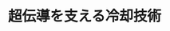 ﻿---
title: "超伝導を支える冷却技術"
category: "工学院"
vol: "51"
interviewee: "岡村 哲至 "
url: ""
tags: []
pdf: "51-3.pdf"
career: ""
preface: "岡村では、冷却によって超伝導マグネットの性能を向上させる研究を行っている。岡村先生は、冷媒の超流動ヘリウムが持つ特性をうまく冷却に活用する方法を考え出した。"
---

